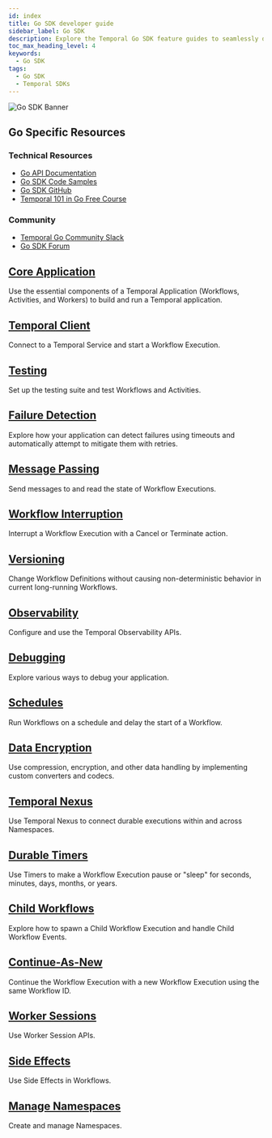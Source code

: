 ```yaml
---
id: index
title: Go SDK developer guide
sidebar_label: Go SDK
description: Explore the Temporal Go SDK feature guides to seamlessly develop and manage Temporal Applications with core components, Temporal Client connections, testing, debugging, versioning, and more.
toc_max_heading_level: 4
keywords:
  - Go SDK
tags:
  - Go SDK
  - Temporal SDKs
---
```



![Go SDK Banner](/img/assets/banner-go-temporal.png)

<div className="resources-card">
  <h2>Go Specific Resources</h2>
  <div className="resources-content">
    <div className="resources-section">
      <h3>Technical Resources</h3>
      <ul>
        <li><a href="https://pkg.go.dev/go.temporal.io/sdk">Go API Documentation</a></li>
        <li><a href="https://github.com/temporalio/samples-go">Go SDK Code Samples</a></li>
        <li><a href="https://github.com/temporalio/sdk-go">Go SDK GitHub</a></li>
        <li><a href="https://learn.temporal.io/courses/temporal_101/go/">Temporal 101 in Go Free Course</a></li>
      </ul>
    </div>
    <div className="resources-section">
      <h3>Community</h3>
      <ul>
        <li><a href="https://temporalio.slack.com/archives/CTDTU3J4T">Temporal Go Community Slack</a></li>
        <li><a href="https://community.temporal.io/tag/go-sdk">Go SDK Forum</a></li>
      </ul>
    </div>
  </div>
</div>

<div className="feature-grid">
  <div className="feature-card">
    <h2><a href="/develop/go/core-application">Core Application</a></h2>
    <p>Use the essential components of a Temporal Application (Workflows, Activities, and Workers) to build and run a Temporal application.</p>
  </div>

<div className="feature-card">
    <h2><a href="/develop/go/temporal-clients">Temporal Client</a></h2>
    <p>Connect to a Temporal Service and start a Workflow Execution.</p>
</div>

<div className="feature-card">
    <h2><a href="/develop/go/testing-suite">Testing</a></h2>
    <p>Set up the testing suite and test Workflows and Activities.</p>
</div>

<div className="feature-card">
    <h2><a href="/develop/go/failure-detection">Failure Detection</a></h2>
    <p>Explore how your application can detect failures using timeouts and automatically attempt to mitigate them with retries.</p>
</div>

<div className="feature-card">
    <h2><a href="/develop/go/message-passing">Message Passing</a></h2>
    <p>Send messages to and read the state of Workflow Executions.</p>
</div>

<div className="feature-card">
    <h2><a href="/develop/go/cancellation">Workflow Interruption</a></h2>
    <p>Interrupt a Workflow Execution with a Cancel or Terminate action.</p>
</div>

<div className="feature-card">
    <h2><a href="/develop/go/versioning">Versioning</a></h2>
    <p>Change Workflow Definitions without causing non-deterministic behavior in current long-running Workflows.</p>
</div>

<div className="feature-card">
    <h2><a href="/develop/go/observability">Observability</a></h2>
    <p>Configure and use the Temporal Observability APIs.</p>
</div>

<div className="feature-card">
    <h2><a href="/develop/go/debugging">Debugging</a></h2>
    <p>Explore various ways to debug your application.</p>
</div>

<div className="feature-card">
    <h2><a href="/develop/go/schedules">Schedules</a></h2>
    <p>Run Workflows on a schedule and delay the start of a Workflow.</p>
</div>

<div className="feature-card">
    <h2><a href="/develop/go/converters-and-encryption">Data Encryption</a></h2>
    <p>Use compression, encryption, and other data handling by implementing custom converters and codecs.</p>
</div>

<div className="feature-card">
    <h2><a href="/develop/go/nexus">Temporal Nexus</a></h2>
    <p>Use Temporal Nexus to connect durable executions within and across Namespaces.</p>
</div>

<div className="feature-card">
    <h2><a href="/develop/go/timers">Durable Timers</a></h2>
    <p>Use Timers to make a Workflow Execution pause or "sleep" for seconds, minutes, days, months, or years.</p>
</div>

<div className="feature-card">
    <h2><a href="/develop/go/child-workflows">Child Workflows</a></h2>
    <p>Explore how to spawn a Child Workflow Execution and handle Child Workflow Events.</p>
</div>

<div className="feature-card">
    <h2><a href="/develop/go/continue-as-new">Continue-As-New</a></h2>
    <p>Continue the Workflow Execution with a new Workflow Execution using the same Workflow ID.</p>
</div>

<div className="feature-card">
    <h2><a href="/develop/go/sessions">Worker Sessions</a></h2>
    <p>Use Worker Session APIs.</p>
</div>

<div className="feature-card">
    <h2><a href="/develop/go/side-effects">Side Effects</a></h2>
    <p>Use Side Effects in Workflows.</p>
</div>

<div className="feature-card">
    <h2><a href="/develop/go/namespaces">Manage Namespaces</a></h2>
    <p>Create and manage Namespaces.</p>
</div>
</div>

<style>
{`
  .resources-card {
    background: var(--ifm-color-emphasis-100);
    border: 1px solid var(--ifm-color-emphasis-300);
    border-radius: 0;
    padding: 1.5rem;
    margin: 2rem 0;
    box-shadow: 0 1px 2px rgba(0, 0, 0, 0.05);
  }

  .resources-card h2 {
    margin-top: 0;
    color: var(--ifm-color-emphasis-800);
  }

  .resources-content {
    display: flex;
    gap: 2rem;
  }

  .resources-section {
    flex: 1;
  }

  .resources-section h3 {
    color: var(--ifm-color-emphasis-700);
    font-size: 1.1rem;
    margin-bottom: 1rem;
  }

  .resources-section ul {
    list-style: none;
    padding: 0;
    margin: 0;
  }

  .resources-section li {
    margin-bottom: 0.5rem;
  }

  .feature-grid {
    display: grid;
    grid-template-columns: repeat(auto-fill, minmax(300px, 1fr));
    gap: 1.5rem;
    margin: 2rem 0;
  }

  .feature-card {
    background: var(--ifm-color-emphasis-0);
    border: 1px solid var(--ifm-color-emphasis-300);
    border-radius: 0;
    padding: 1.5rem;
    transition: all 0.5s cubic-bezier(0.4, 0, 0.2, 1);
    box-shadow: 0 1px 2px rgba(0, 0, 0, 0.05);
  }

  .feature-card:hover {
    border-color: var(--ifm-color-primary);
    box-shadow: 0 3px 10px rgba(0, 0, 0, 0.08);
    transform: translateY(-2px);
  }

  [data-theme='dark'] .feature-card {
    border-color: var(--ifm-color-emphasis-200);
    box-shadow: 0 1px 2px rgba(0, 0, 0, 0.1);
  }

  [data-theme='dark'] .feature-card:hover {
    box-shadow: 0 3px 10px rgba(0, 0, 0, 0.2);
  }

  .feature-card h2 {
    font-size: 1.25rem;
    margin-top: 0;
    margin-bottom: 1rem;
    color: var(--ifm-color-emphasis-900);
  }

  .feature-card h2 a {
    color: inherit;
    text-decoration: none;
    transition: color 0.5s cubic-bezier(0.4, 0, 0.2, 1);
  }

  .feature-card h2 a:hover {
    color: var(--ifm-color-primary);
  }

  .feature-card p {
    color: var(--ifm-color-emphasis-700);
    font-size: 0.95rem;
    margin-bottom: 1rem;
    line-height: 1.5;
  }

  .feature-card ul {
    list-style: none;
    padding: 0;
    margin: 0;
  }

  .feature-card li {
    margin-bottom: 0.5rem;
  }

  .feature-card li a {
    color: var(--ifm-color-emphasis-800);
    text-decoration: none;
    font-size: 0.9rem;
    display: inline-block;
    position: relative;
    transition: color 0.5s cubic-bezier(0.4, 0, 0.2, 1);
  }

  .feature-card li a:hover {
    color: var(--ifm-color-primary);
  }

  .feature-card li a::after {
    content: '';
    position: absolute;
    width: 100%;
    height: 1px;
    bottom: -1px;
    left: 0;
    background-color: var(--ifm-color-primary);
    transform: scaleX(0);
    transform-origin: bottom right;
    transition: transform 0.6s cubic-bezier(0.4, 0, 0.2, 1);
  }

  .feature-card li a:hover::after {
    transform: scaleX(1);
    transform-origin: bottom left;
  }

  @media (max-width: 768px) {
    .resources-content {
      flex-direction: column;
      gap: 1rem;
    }

    .feature-grid {
      grid-template-columns: 1fr;
    }
  }

  [data-theme='dark'] .resources-card {
    border-color: var(--ifm-color-emphasis-200);
    box-shadow: 0 1px 2px rgba(0, 0, 0, 0.1);
  }
`}
</style>
